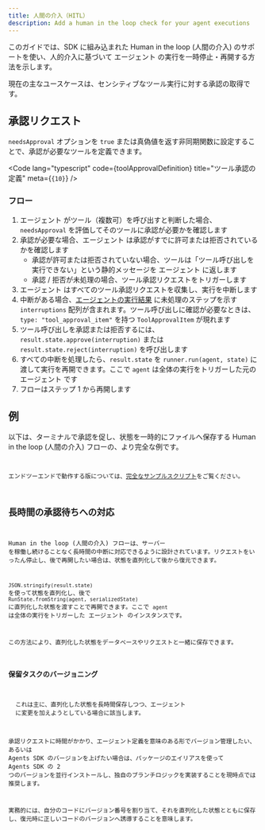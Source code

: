 ```yaml
---
title: 人間の介入（HITL）
description: Add a human in the loop check for your agent executions
---
```



このガイドでは、SDK に組み込まれた Human in the loop (人間の介入) のサポートを使い、人的介入に基づいて エージェント の実行を一時停止・再開する方法を示します。

現在の主なユースケースは、センシティブなツール実行に対する承認の取得です。

## 承認リクエスト

`needsApproval` オプションを `true` または真偽値を返す非同期関数に設定することで、承認が必要なツールを定義できます。

<Code
  lang="typescript"
  code={toolApprovalDefinition}
  title="ツール承認の定義"
  meta={`{10}`}
/>

### フロー

1. エージェント がツール（複数可）を呼び出すと判断した場合、`needsApproval` を評価してそのツールに承認が必要かを確認します
2. 承認が必要な場合、エージェント は承認がすでに許可または拒否されているかを確認します
   - 承認が許可または拒否されていない場合、ツールは「ツール呼び出しを実行できない」という静的メッセージを エージェント に返します
   - 承認 / 拒否が未処理の場合、ツール承認リクエストをトリガーします
3. エージェント はすべてのツール承認リクエストを収集し、実行を中断します
4. 中断がある場合、[エージェントの実行結果](/openai-agents-js/ja/guides/results) に未処理のステップを示す `interruptions` 配列が含まれます。ツール呼び出しに確認が必要なときは、`type: "tool_approval_item"` を持つ `ToolApprovalItem` が現れます
5. ツール呼び出しを承認または拒否するには、`result.state.approve(interruption)` または `result.state.reject(interruption)` を呼び出します
6. すべての中断を処理したら、`result.state` を `runner.run(agent, state)` に渡して実行を再開できます。ここで `agent` は全体の実行をトリガーした元の エージェント です
7. フローはステップ 1 から再開します

## 例

以下は、ターミナルで承認を促し、状態を一時的にファイルへ保存する Human in the loop (人間の介入) フローの、より完全な例です。

<Code
  lang="typescript"
  code={humanInTheLoopExample}
  title="Human in the loop (人間の介入)"
/>

エンドツーエンドで動作する版については、[完全なサンプルスクリプト](https://github.com/openai/openai-agents-js/tree/main/examples/agent-patterns/human-in-the-loop.ts)をご覧ください。

## 長時間の承認待ちへの対応

Human in the loop (人間の介入) フローは、サーバー を稼働し続けることなく長時間の中断に対応できるように設計されています。リクエストをいったん停止し、後で再開したい場合は、状態を直列化して後から復元できます。

`JSON.stringify(result.state)` を使って状態を直列化し、後で `RunState.fromString(agent, serializedState)` に直列化した状態を渡すことで再開できます。ここで `agent` は全体の実行をトリガーした エージェント のインスタンスです。

この方法により、直列化した状態をデータベースやリクエストと一緒に保存できます。

### 保留タスクのバージョニング

<Aside>
  これは主に、直列化した状態を長時間保存しつつ、エージェント
  に変更を加えようとしている場合に該当します。
</Aside>

承認リクエストに時間がかかり、エージェント定義を意味のある形でバージョン管理したい、あるいは Agents SDK のバージョンを上げたい場合は、パッケージのエイリアスを使って Agents SDK の 2 つのバージョンを並行インストールし、独自のブランチロジックを実装することを現時点では推奨します。

実務的には、自分のコードにバージョン番号を割り当て、それを直列化した状態とともに保存し、復元時に正しいコードのバージョンへ誘導することを意味します。
